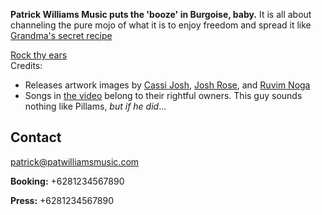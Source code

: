 <Banner bgOverlay="linear-gradient(30deg, black 40%, grey 90%, white 100%)" />

<Container>

**Patrick Williams Music puts the 'booze' in Burgoise, baby.** It is all about channeling the pure mojo of what it is to enjoy freedom and spread it like [Grandma's secret recipe](#releases)

<div className="text-center">
  <a
    href="https://soundcloud.com/andreasedstr-m/rick-astley-never-gonna-give"
    className="gtm-button"
    rel="external"
  >
    Rock thy ears
  </a>
</div>

<Youtube url="https://www.youtube.com/watch?v=fYrRqpeZKz8" />

<div style={{ marginBottom: 24 }}>
Credits:

- Releases artwork images by [Cassi Josh](https://unsplash.com/@cassi_josh), [Josh Rose](https://unsplash.com/@joshsrose), and [Ruvim Noga](https://unsplash.com/@ruvimnogaphoto)
- Songs in [the video](https://www.youtube.com/watch?v=fYrRqpeZKz8) belong to their rightful owners. This guy sounds nothing like Pillams, _but if he did_...

</div>

<Shows shows={props.shows} />

<Releases releases={props.releases} />

## Contact

<div id="contact" className="text-center">

patrick@patwilliamsmusic.com

**Booking:** +6281234567890

**Press:** +6281234567890

</div>

</Container>
